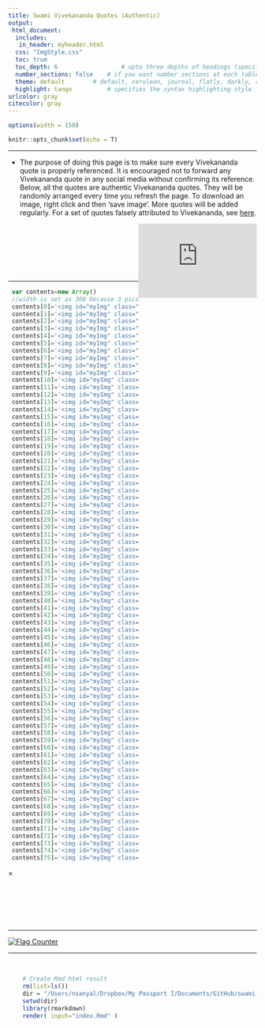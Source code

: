 ```yaml
---
title: Swami Vivekananda Quotes (Authentic)
output:
 html_document:
  includes:
   in_header: myheader.html
  css: "ImgStyle.css"    
  toc: true
  toc_depth: 6  				# upto three depths of headings (specified by #, ## and ###)
  number_sections: false 	# if you want number sections at each table header
  theme: default  		# default, cerulean, journal, flatly, darkly, readable, spacelab, united, cosmo, lumen, paper, sandstone, simplex, and yeti
  highlight: tango  		# specifies the syntax highlighting style
urlcolor: gray
citecolor: gray
---
```


<head>
<meta name="google-site-verification" content="FGoFsQAYjE2ald5KjM10Ms8FZY1YAtnXKamBSF3aOQY" />
</head>

```r
options(width = 150)
```

```r
knitr::opts_chunk$set(echo = T)
```

<style type="text/css"> /* This sets the overall width of the HTML page */
 .main-container {
   max-width: 1200px;
   margin-left: auto;
   margin-right: auto;
 };
 p {line-height: 4em;}
</style>



<hr> 

<!-- ################ Introduction text ################-->
- The purpose of doing this page is to make sure every Vivekananda quote is properly referenced. It is encouraged not to forward any Vivekananda quote in any social media without confirming its reference. Below, all the quotes are authentic Vivekananda quotes. They will be randomly arranged every time you refresh the page. To download an image, right click and then 'save image'. More quotes will be added regularly. For a set of quotes falsely attributed to Vivekananda, see [here](https://onudhyan.blogspot.com/2020/06/quotes-falsely-attributed-to-swami.html){target="\_blank"}.
<!-- ################ -->


<!-- ################ Facebook frame ################ -->
<iframe align="right" src="https://www.facebook.com/plugins/page.php?href=https%3A%2F%2Fwww.facebook.com%2FSwami-Vivekananda-Quotes-Authentic-104968054944575&tabs=timeline&width=240&height=70&small_header=false&adapt_container_width=true&hide_cover=false&show_facepile=true&appId" width="240" height="150" style="border:none;overflow:hidden" scrolling="yes" frameborder="0" allowfullscreen="true" allow="autoplay; clipboard-write; encrypted-media; picture-in-picture; web-share"></iframe>
<br><br><br><br><br><br>
<!-- ################ -->

<hr>

<!-- ################ Javascript to randomly organize pics ################ --> 
<!-- http://www.javascriptkit.com/javatutors/randomorder.shtml -->
```js
 var contents=new Array()
 //width is set as 360 because 3 pics in a row makes 1180, and the html page width is set as 1200.
 contents[0]='<img id="myImg" class="myImages" border="1" src="P001.jpeg" style="width:355px;max-width:400px">'
 contents[1]='<img id="myImg" class="myImages" border="1" src="P002.jpeg" style="width:355px;max-width:400px">'
 contents[2]='<img id="myImg" class="myImages" border="1" src="P003.jpeg" style="width:355px;max-width:400px">'
 contents[3]='<img id="myImg" class="myImages" border="1" src="P004.jpeg" style="width:355px;max-width:400px">'
 contents[4]='<img id="myImg" class="myImages" border="1" src="P005.jpeg" style="width:355px;max-width:400px">'
 contents[5]='<img id="myImg" class="myImages" border="1" src="P006.jpeg" style="width:355px;max-width:400px">'
 contents[6]='<img id="myImg" class="myImages" border="1" src="P007.jpeg" style="width:355px;max-width:400px">'
 contents[7]='<img id="myImg" class="myImages" border="1" src="P008.jpeg" style="width:355px;max-width:400px">'
 contents[8]='<img id="myImg" class="myImages" border="1" src="P009.jpeg" style="width:355px;max-width:400px">'
 contents[9]='<img id="myImg" class="myImages" border="1" src="P010.jpeg" style="width:355px;max-width:400px">'
 contents[10]='<img id="myImg" class="myImages" border="1" src="P011.jpeg" style="width:355px;max-width:400px">'
 contents[11]='<img id="myImg" class="myImages" border="1" src="P012.jpeg" style="width:355px;max-width:400px">'
 contents[12]='<img id="myImg" class="myImages" border="1" src="P013.jpeg" style="width:355px;max-width:400px">'
 contents[13]='<img id="myImg" class="myImages" border="1" src="P014.jpeg" style="width:355px;max-width:400px">'
 contents[14]='<img id="myImg" class="myImages" border="1" src="P015.jpeg" style="width:355px;max-width:400px">'
 contents[15]='<img id="myImg" class="myImages" border="1" src="P016.jpeg" style="width:355px;max-width:400px">'
 contents[16]='<img id="myImg" class="myImages" border="1" src="P017.jpeg" style="width:355px;max-width:400px">'
 contents[17]='<img id="myImg" class="myImages" border="1" src="P018.jpeg" style="width:355px;max-width:400px">'
 contents[18]='<img id="myImg" class="myImages" border="1" src="P019.jpeg" style="width:355px;max-width:400px">'
 contents[19]='<img id="myImg" class="myImages" border="1" src="P020.jpeg" style="width:355px;max-width:400px">'
 contents[20]='<img id="myImg" class="myImages" border="1" src="P021.jpeg" style="width:355px;max-width:400px">'
 contents[21]='<img id="myImg" class="myImages" border="1" src="P022.jpeg" style="width:355px;max-width:400px">'
 contents[22]='<img id="myImg" class="myImages" border="1" src="P023.jpeg" style="width:355px;max-width:400px">'
 contents[23]='<img id="myImg" class="myImages" border="1" src="P024.jpeg" style="width:355px;max-width:400px">'
 contents[24]='<img id="myImg" class="myImages" border="1" src="P025.jpeg" style="width:355px;max-width:400px">'
 contents[25]='<img id="myImg" class="myImages" border="1" src="P026.jpeg" style="width:355px;max-width:400px">'
 contents[26]='<img id="myImg" class="myImages" border="1" src="P027.jpeg" style="width:355px;max-width:400px">'
 contents[27]='<img id="myImg" class="myImages" border="1" src="P028.jpeg" style="width:355px;max-width:400px">'
 contents[28]='<img id="myImg" class="myImages" border="1" src="P029.jpeg" style="width:355px;max-width:400px">'
 contents[29]='<img id="myImg" class="myImages" border="1" src="P030.jpeg" style="width:355px;max-width:400px">'
 contents[30]='<img id="myImg" class="myImages" border="1" src="P031.jpeg" style="width:355px;max-width:400px">'
 contents[31]='<img id="myImg" class="myImages" border="1" src="P032.jpeg" style="width:355px;max-width:400px">'
 contents[32]='<img id="myImg" class="myImages" border="1" src="P033.jpeg" style="width:355px;max-width:400px">'
 contents[33]='<img id="myImg" class="myImages" border="1" src="P034.jpeg" style="width:355px;max-width:400px">'
 contents[34]='<img id="myImg" class="myImages" border="1" src="P035.jpeg" style="width:355px;max-width:400px">'
 contents[35]='<img id="myImg" class="myImages" border="1" src="P036.jpeg" style="width:355px;max-width:400px">'
 contents[36]='<img id="myImg" class="myImages" border="1" src="P037.jpeg" style="width:355px;max-width:400px">'
 contents[37]='<img id="myImg" class="myImages" border="1" src="P038.jpeg" style="width:355px;max-width:400px">'
 contents[38]='<img id="myImg" class="myImages" border="1" src="P039.jpeg" style="width:355px;max-width:400px">'
 contents[39]='<img id="myImg" class="myImages" border="1" src="P040.jpeg" style="width:355px;max-width:400px">'
 contents[40]='<img id="myImg" class="myImages" border="1" src="P041.jpeg" style="width:355px;max-width:400px">'
 contents[41]='<img id="myImg" class="myImages" border="1" src="P042.jpeg" style="width:355px;max-width:400px">'
 contents[42]='<img id="myImg" class="myImages" border="1" src="P043.jpeg" style="width:355px;max-width:400px">'
 contents[43]='<img id="myImg" class="myImages" border="1" src="P044.jpeg" style="width:355px;max-width:400px">'
 contents[44]='<img id="myImg" class="myImages" border="1" src="P045.jpeg" style="width:355px;max-width:400px">'
 contents[45]='<img id="myImg" class="myImages" border="1" src="P046.jpeg" style="width:355px;max-width:400px">'
 contents[46]='<img id="myImg" class="myImages" border="1" src="P047.jpeg" style="width:355px;max-width:400px">'
 contents[47]='<img id="myImg" class="myImages" border="1" src="P048.jpeg" style="width:355px;max-width:400px">'
 contents[48]='<img id="myImg" class="myImages" border="1" src="P049.jpeg" style="width:355px;max-width:400px">'
 contents[49]='<img id="myImg" class="myImages" border="1" src="P050.jpeg" style="width:355px;max-width:400px">'
 contents[50]='<img id="myImg" class="myImages" border="1" src="P051.jpeg" style="width:355px;max-width:400px">'
 contents[51]='<img id="myImg" class="myImages" border="1" src="P052.jpeg" style="width:355px;max-width:400px">'
 contents[52]='<img id="myImg" class="myImages" border="1" src="P053.jpeg" style="width:355px;max-width:400px">'
 contents[53]='<img id="myImg" class="myImages" border="1" src="P054.jpeg" style="width:355px;max-width:400px">'
 contents[54]='<img id="myImg" class="myImages" border="1" src="P055.jpeg" style="width:355px;max-width:400px">'
 contents[55]='<img id="myImg" class="myImages" border="1" src="P056.jpeg" style="width:355px;max-width:400px">'
 contents[56]='<img id="myImg" class="myImages" border="1" src="P057.jpeg" style="width:355px;max-width:400px">'
 contents[57]='<img id="myImg" class="myImages" border="1" src="P058.jpeg" style="width:355px;max-width:400px">'
 contents[58]='<img id="myImg" class="myImages" border="1" src="P059.jpeg" style="width:355px;max-width:400px">'
 contents[59]='<img id="myImg" class="myImages" border="1" src="P060.jpeg" style="width:355px;max-width:400px">'
 contents[60]='<img id="myImg" class="myImages" border="1" src="P061.jpeg" style="width:355px;max-width:400px">'
 contents[61]='<img id="myImg" class="myImages" border="1" src="P062.jpeg" style="width:355px;max-width:400px">'
 contents[62]='<img id="myImg" class="myImages" border="1" src="P063.jpeg" style="width:355px;max-width:400px">'
 contents[63]='<img id="myImg" class="myImages" border="1" src="P064.jpeg" style="width:355px;max-width:400px">'
 contents[64]='<img id="myImg" class="myImages" border="1" src="P065.jpeg" style="width:355px;max-width:400px">'
 contents[65]='<img id="myImg" class="myImages" border="1" src="P066.jpeg" style="width:355px;max-width:400px">'
 contents[66]='<img id="myImg" class="myImages" border="1" src="P067.jpeg" style="width:355px;max-width:400px">'
 contents[67]='<img id="myImg" class="myImages" border="1" src="P068.jpeg" style="width:355px;max-width:400px">'
 contents[68]='<img id="myImg" class="myImages" border="1" src="P069.jpeg" style="width:355px;max-width:400px">'
 contents[69]='<img id="myImg" class="myImages" border="1" src="P070.jpeg" style="width:355px;max-width:400px">'
 contents[70]='<img id="myImg" class="myImages" border="1" src="P071.jpeg" style="width:355px;max-width:400px">'
 contents[71]='<img id="myImg" class="myImages" border="1" src="P072.jpeg" style="width:355px;max-width:400px">'
 contents[72]='<img id="myImg" class="myImages" border="1" src="P073.jpeg" style="width:355px;max-width:400px">'
 contents[73]='<img id="myImg" class="myImages" border="1" src="P074.jpeg" style="width:355px;max-width:400px">'
 contents[74]='<img id="myImg" class="myImages" border="1" src="P075.jpeg" style="width:355px;max-width:400px">'
 contents[75]='<img id="myImg" class="myImages" border="1" src="P076.jpeg" style="width:355px;max-width:400px">'
``` 
<script>
 var i=0
 //variable used to contain controlled random number 
 var random
 var spacing="<br>"
 //while all of array elements haven't been cycled thru
 while (i<contents.length){
     //generate random num between 0 and arraylength-1
     random=Math.floor(Math.random()*contents.length)
     //if element hasn't been marked as "selected"
     if (contents[random]!="selected"){
         document.write(contents[random]+'&nbsp;')
         //mark element as selected
         contents[random]="selected"
         i++
     }
 }
</script>
<!-- ################ -->


<!-- ################ Javascript to pop-up image on click ################ --> 
<!-- https://www.w3schools.com/howto/howto_css_modal_images.asp -->
<!-- The Modal -->
<div id="myModal" class="modal">
  <span class="close">&times;</span>  <!-- The Close Button -->
  <img class="modal-content" id="img01">  <!-- Modal Content (The Image) -->
  <div id="caption"></div>  <!-- Modal Caption (Image Text) -->
</div>

<script>
 // Get the modal
 var modal = document.getElementById("myModal"); 

 // Get the image and insert it inside the modal - use its "alt" text as a caption
 var images = document.getElementsByClassName('myImages');
 var modalImg = document.getElementById("img01");
 var captionText = document.getElementById("caption");
 for (var i = 0; i < images.length; i++) {
  var img = images[i];
  img.onclick = function(){
    modal.style.display = "block";
    modalImg.src = this.src;
    captionText.innerHTML = this.alt;
  }
 } 

 // Get the <span> element that closes the modal
 var span = document.getElementsByClassName("close")[0]; 

 // When the user clicks on <span> (x), close the modal
 span.onclick = function() { 
   modal.style.display = "none";
 }
</script>
<!-- ################ -->





<p>&nbsp;</p> <p>&nbsp;</p> <p>&nbsp;</p>
<hr>

<!-- ################ Visit counter ############## -->

<div align="center">
<a href="https://info.flagcounter.com/Wwks"><img src="https://s01.flagcounter.com/map/Wwks/size_s/txt_000000/border_CCCCCC/pageviews_0/viewers_0/flags_0/" alt="Flag Counter" border="0"></a>
</div>

<hr><br>







```r
	# Create Rmd html result
	rm(list=ls())
	dir = "/Users/nsanyal/Dropbox/My Passport I/Documents/GitHub/swami-vivekananda-quotes-authentic.github.io"
	setwd(dir)
	library(rmarkdown)
	render( input="index.Rmd" )
```







